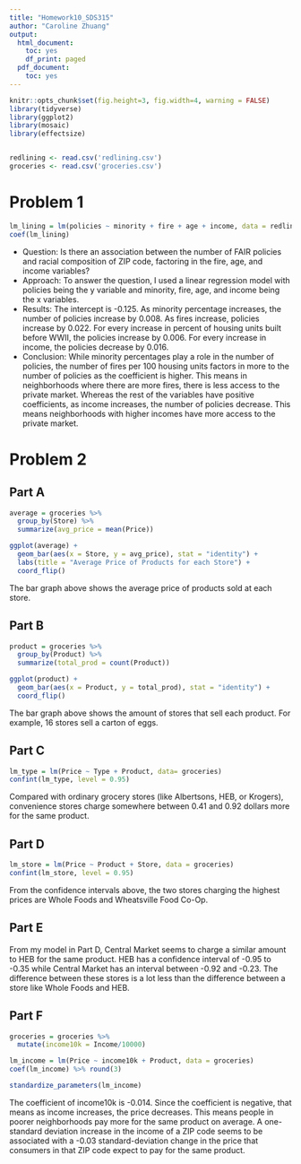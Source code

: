 ```yaml
---
title: "Homework10_SDS315"
author: "Caroline Zhuang"
output:
  html_document:
    toc: yes
    df_print: paged
  pdf_document:
    toc: yes
---
```


```r
knitr::opts_chunk$set(fig.height=3, fig.width=4, warning = FALSE)
library(tidyverse)
library(ggplot2)
library(mosaic)
library(effectsize)


redlining <- read.csv('redlining.csv')
groceries <- read.csv('groceries.csv')
```

# **Problem 1** 
```r
lm_lining = lm(policies ~ minority + fire + age + income, data = redlining)
coef(lm_lining)
```

* Question: Is there an association between the number of FAIR policies and racial composition of ZIP code, factoring in the fire, age, and income variables? 
* Approach: To answer the question, I used a linear regression model with policies being the y variable and minority, fire, age, and income being the x variables. 
* Results: The intercept is -0.125. As minority percentage increases, the number of policies increase by 0.008. As fires increase, policies increase by 0.022. For every increase in percent of housing units built before WWII, the policies increase by 0.006. For every increase in income, the policies decrease by 0.016. 
* Conclusion: While minority percentages play a role in the number of policies, the number of fires per 100 housing units factors in more to the number of policies as the coefficient is higher. This means in neighborhoods where there are more fires, there is less access to the private market. Whereas the rest of the variables have positive coefficients, as income increases, the number of policies decrease. This means neighborhoods with higher incomes have more access to the private market. 

# **Problem 2** 

## **Part A**
```r
average = groceries %>%
  group_by(Store) %>% 
  summarize(avg_price = mean(Price))

ggplot(average) + 
  geom_bar(aes(x = Store, y = avg_price), stat = "identity") + 
  labs(title = "Average Price of Products for each Store") +
  coord_flip()
```

The bar graph above shows the average price of products sold at each store. 

## **Part B** 
```r
product = groceries %>%
  group_by(Product) %>%
  summarize(total_prod = count(Product))

ggplot(product) +
  geom_bar(aes(x = Product, y = total_prod), stat = "identity") +
  coord_flip()
```

The bar graph above shows the amount of stores that sell each product. For example, 16 stores sell a carton of eggs. 

## **Part C**
```r
lm_type = lm(Price ~ Type + Product, data= groceries)
confint(lm_type, level = 0.95)
```
Compared with ordinary grocery stores (like Albertsons, HEB, or Krogers), convenience stores charge somewhere between 0.41 and 0.92 dollars more for the same product.

## **Part D** 
```r
lm_store = lm(Price ~ Product + Store, data = groceries)
confint(lm_store, level = 0.95)
```
From the confidence intervals above, the two stores charging the highest prices are Whole Foods and Wheatsville Food Co-Op. 

## **Part E** 
From my model in Part D, Central Market seems to charge a similar amount to HEB for the same product. HEB has a confidence interval of -0.95 to -0.35 while Central Market has an interval between -0.92 and -0.23. The difference between these stores is a lot less than the difference between a store like Whole Foods and HEB. 

## **Part F** 
```r
groceries = groceries %>%
  mutate(income10k = Income/10000)

lm_income = lm(Price ~ income10k + Product, data = groceries)
coef(lm_income) %>% round(3)

standardize_parameters(lm_income)
```
The coefficient of income10k is -0.014. Since the coefficient is negative, that means as income increases, the price decreases. This means people in poorer neighborhoods pay more for the same product on average.
A one-standard deviation increase in the income of a ZIP code seems to be associated with
a -0.03 standard-deviation change in the price that consumers in that ZIP code expect to pay for
the same product. 

